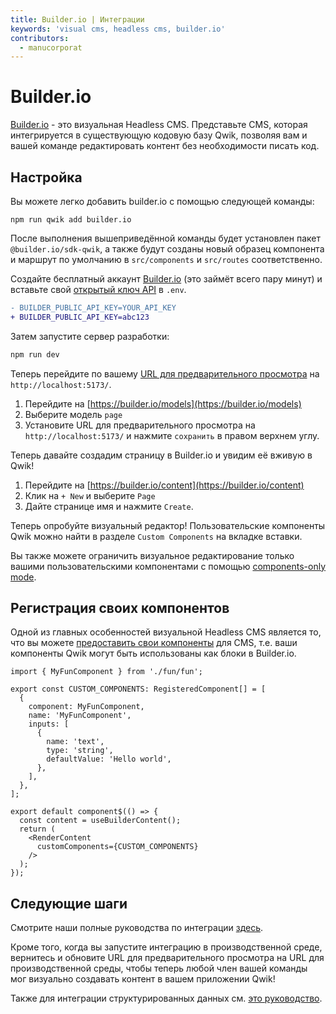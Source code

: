 ```yaml
---
title: Builder.io | Интеграции
keywords: 'visual cms, headless cms, builder.io'
contributors:
  - manucorporat
---
```


# Builder.io

[Builder.io](https://builder.io/) - это визуальная Headless CMS. Представьте CMS, которая интегрируется в существующую кодовую базу Qwik, позволяя вам и вашей команде редактировать контент без необходимости писать код.

## Настройка

Вы можете легко добавить builder.io с помощью следующей команды:

```shell
npm run qwik add builder.io
```

После выполнения вышеприведённой команды будет установлен пакет `@builder.io/sdk-qwik`, а также будут созданы новый образец компонента и маршрут по умолчанию в `src/components` и `src/routes` соответственно.

Создайте бесплатный аккаунт [Builder.io](https://builder.io/signup) (это займёт всего пару минут) и вставьте свой [открытый ключ API](https://www.builder.io/c/docs/using-your-api-key) в `.env`.

```diff
- BUILDER_PUBLIC_API_KEY=YOUR_API_KEY
+ BUILDER_PUBLIC_API_KEY=abc123
```

Затем запустите сервер разработки:

```bash
npm run dev
```

Теперь перейдите по вашему [URL для предварительного просмотра](https://www.builder.io/c/docs/guides/preview-url) на `http://localhost:5173/`.

1. Перейдите на [https://builder.io/models](https://builder.io/models)
2. Выберите модель `page`
3. Установите URL для предварительного просмотра на `http://localhost:5173/` и нажмите `сохранить` в правом верхнем углу.

Теперь давайте создадим страницу в Builder.io и увидим её вживую в Qwik!

1. Перейдите на [https://builder.io/content](https://builder.io/content)
2. Клик на `+ New` и выберите `Page`
3. Дайте странице имя и нажмите `Create`.

Теперь опробуйте визуальный редактор! Пользовательские компоненты Qwik можно найти в разделе `Custom Components` на вкладке вставки.

Вы также можете ограничить визуальное редактирование только вашими пользовательскими компонентами с помощью [components-only mode](https://www.builder.io/c/docs/guides/components-only-mode).

## Регистрация своих компонентов

Одной из главных особенностей визуальной Headless CMS является то, что вы можете [предоставить свои компоненты](https://www.builder.io/c/docs/custom-components-setup) для CMS, т.е. ваши компоненты Qwik могут быть использованы как блоки в Builder.io.

```tsx
import { MyFunComponent } from './fun/fun';

export const CUSTOM_COMPONENTS: RegisteredComponent[] = [
  {
    component: MyFunComponent,
    name: 'MyFunComponent',
    inputs: [
      {
        name: 'text',
        type: 'string',
        defaultValue: 'Hello world',
      },
    ],
  },
];

export default component$(() => {
  const content = useBuilderContent();
  return (
    <RenderContent
      customComponents={CUSTOM_COMPONENTS}
    />
  );
});
```

## Следующие шаги

Смотрите наши полные руководства по интеграции [здесь](https://www.builder.io/c/docs/developers).

Кроме того, когда вы запустите интеграцию в производственной среде, вернитесь и обновите URL для предварительного просмотра на URL для производственной среды, чтобы теперь любой член вашей команды мог визуально создавать контент в вашем приложении Qwik!

Также для интеграции структурированных данных см. [это руководство](https://www.builder.io/c/docs/integrate-cms-data).
